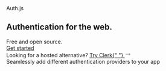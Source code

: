
<div className="overflow-hidden relative">
  <section className="px-4 mx-auto w-full max-w-7xl h-64">
    <div className="flex flex-col gap-14 items-center mt-20">
      <div className="flex flex-col gap-8 justify-center items-center w-full">
        <span className="text-6xl font-black lg:text-8xl">Auth.js</span>
        <div className="flex flex-col md:flex-row md:gap-8 justify-center md:items-baseline text-2xl font-bold text-center lg:text-3xl">
          <h1>Authentication for the web.</h1>
          <div>
            <span className="underline-highlight">Free and open source</span>.
          </div>
        </div>
      </div>
    </div>
    <div className="flex flex-row justify-center pt-16 w-full">
      <a
        href="/overview"
        className="inline-block py-3 px-8 text-xl font-medium text-white _bg-primary-500 rounded
        transition hover:scale-110 hover:rotate-2 focus-visible:ring focus:outline-none active:bg-indigo-500"
      >
        Get started
      </a>
    </div>
    <Blur />
    <div className="overflow-hidden bg-animation -z-10">
      <div id="stars"></div>
      <div id="stars2"></div>
      <div id="stars3"></div>
      <div id="stars4"></div>
    </div>
  </section>
  <section className="flex flex-col items-center px-4 pt-24 pb-24">
    <div className="block mb-20 text-lg text-center flex gap-2">
      Looking for a hosted alternative?
      <a
        href="https://clerk.dev"
        target="_blank"
        className="flex gap-2 text-[#289ef9]"
      >
        Try Clerk{" "}
        <svg
          width="16"
          data-slot="icon"
          fill="none"
          strokeWidth="1.5"
          stroke="currentColor"
          viewBox="0 0 24 24"
          xmlns="http://www.w3.org/2000/svg"
          aria-hidden="true"
        >
          <path
            strokeLinecap="round"
            strokeLinejoin="round"
            d="M17.25 8.25 21 12m0 0-3.75 3.75M21 12H3"
          ></path>
        </svg>
      </a>
    </div>
    <FrameworkExamples />
  </section>
  <Guides />
  <section className="flex flex-col justify-between items-center pt-24 pb-12 bg-neutral-900 overflow-hidden">
    <div className="flex flex-row gap-4 justify-start items-start max-w-3xl text-2xl font-bold text-center text-white lg:text-4xl">
      <div className="leading-normal text-slate-200">
        Seamlessly add different authentication providers to your app
      </div>
    </div>
    <LogosMarquee />
  </section>
  <Footer className="bg-white dark:bg-neutral-950 py-8 !m-0" />
</div>
